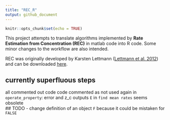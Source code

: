```yaml
---
title: "REC_R"
output: github_document
---
```


```r
knitr::opts_chunk$set(echo = TRUE)
```

This project attempts to translate algorithms implemented by **Rate Estimation from Concentration (REC)** in matlab code into R code. Some minor changes to the workflow are also intended.

REC was originally developed by Karsten Lettmann ([Lettmann et al. 2012](https://www.sciencedirect.com/science/article/abs/pii/S0272771411000229)) and can be downloaded [here](https://uol.de/icbm/physikalische-ozeanographie-theorie/downloads).






## currently superfluous steps
all commented out code
code commented as not used again
in `operate_property`: error and z_c outputs
`E` in `find mean rates` seems obsolete  
## TODO
- change definition of an object `F` because it could be mistaken for `FALSE`  





